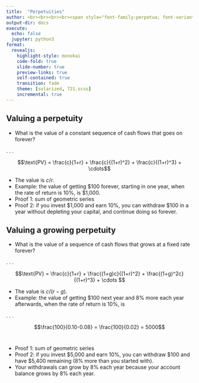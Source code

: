 ```yaml
---
title:  "Perpetuities"
author: <br><br><br><br><span style="font-family:perpetua; font-variant:small-caps; color:#606060;">Kerry Back</span><br><br><img src="RiceBusiness-transparent-logo-sm.png"  height=80>
output-dir: docs
execute:
  echo: false
  jupyter: python3
format: 
  revealjs:
    highlight-style: monokai
    code-fold: true
    slide-number: true
    preview-links: true
    self-contained: true
    transition: fade
    theme: [solarized, 721.scss]
    incremental: true
---
```


## Valuing a perpetuity

- What is the value of a constant sequence of cash flows that goes on forever?

. . .

$$\text{PV} = \frac{c}{1+r} + \frac{c}{(1+r)^2} + \frac{c}{(1+r)^3} + \cdots$$

- The value is $c/r$.
- Example: the value of getting $100 forever, starting in one year, when the rate of return is 10%, is $1,000.
- Proof 1: sum of geometric series
- Proof 2: if you invest $1,000 and earn 10%, you can withdraw $100 in a year without depleting your capital, and continue doing so forever.

## Valuing a growing perpetuity

- What is the value of a sequence of cash flows that grows at a fixed rate forever?

. . .

$$\text{PV} = \frac{c}{1+r} + \frac{(1+g)c}{(1+r)^2} + \frac{(1+g)^2c}{(1+r)^3} + \cdots $$

- The value is $c/(r-g)$.
- Example: the value of getting $100 next year and 8% more each year afterwards, when the rate of return is 10%, is 

. . .

$$\frac{100}{0.10-0.08} = \frac{100}{0.02} = 5000$$

#

- Proof 1: sum of geometric series
- Proof 2: if you invest $5,000 and earn 10%, you can withdraw $100 and have $5,400 remaining (8% more than you started with).  
- Your withdrawals can grow by 8% each year because your account balance grows by 8% each year.